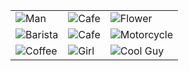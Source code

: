 |  |  |  |
|----------|----------|----------|
| ![Man](../../src/images/photography/guylight.jpg) | ![Cafe](../../src/images/photography/cafe1.jpg) | ![Flower](../../src/images/photography/Crazybike.jpg) |
| ![Barista](../../src/images/photography/baristas.jpg) | ![Cafe](../../src/images/photography/view.jpg) | ![Motorcycle](../../src/images/photography/motor1.jpg) |
| ![Coffee](../../src/images/photography/coffee1.jpg) | ![Girl](../../src/images/photography/girl1.jpg) | ![Cool Guy](../../src/images/photography/coolguy.jpg)







